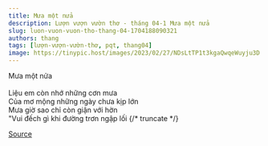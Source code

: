 ```yaml
---
title: Mưa một nửa
description: Lượn vượn vườn thơ - tháng 04-1 Mưa một nửa 
slug: luon-vuon-vuon-tho-thang-04-1704188090321
authors: thang
tags: [lượn-vượn-vườn-thơ, pqt, thang04]
image: https://tinypic.host/images/2023/02/27/NDsLtTP1t3kgaQwqeWuyju3D.th.png
---
```


Mưa một nửa\
\
Liệu em còn nhớ những cơn mưa\
Của mơ mộng những ngày chưa kịp lớn\
Mưa giờ sao chỉ còn giận với hờn\
"Vui đếch gì khi đường trơn ngập lối 
{/* truncate */}


[Source](https://www.facebook.com/ape.poem/posts/pfbid0FNbMoT7TTrg9W28djD1FCZk1PjxZiEd7g2P1TNmHF98ryjs5SqTUXGZWkNq9qKJbl)
